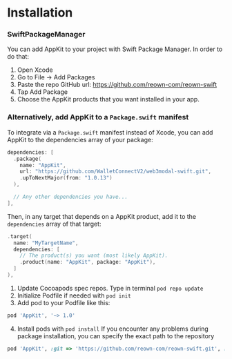 
# Installation

<Tabs>
<TabItem value="spm" label="SPM">

### SwiftPackageManager

You can add AppKit to your project with Swift Package Manager. In order to do that:

1. Open Xcode
2. Go to File -> Add Packages
3. Paste the repo GitHub url: https://github.com/reown-com/reown-swift
4. Tap Add Package
5. Choose the AppKit products that you want installed in your app.

### Alternatively, add AppKit to a `Package.swift` manifest

To integrate via a `Package.swift` manifest instead of Xcode, you can add
AppKit to the dependencies array of your package:

```swift
dependencies: [
  .package(
    name: "AppKit",
    url: "https://github.com/WalletConnectV2/web3modal-swift.git",
    .upToNextMajor(from: "1.0.13")
  ),

  // Any other dependencies you have...
],
```

Then, in any target that depends on a AppKit product, add it to the `dependencies`
array of that target:

```swift
.target(
  name: "MyTargetName",
  dependencies: [
    // The product(s) you want (most likely AppKit).
    .product(name: "AppKit", package: "AppKit"),
  ]
),
```

</TabItem>
<TabItem value="cocoapods" label="Cocoapods">

1. Update Cocoapods spec repos. Type in terminal `pod repo update`
2. Initialize Podfile if needed with `pod init`
3. Add pod to your Podfile like this:

```ruby
pod 'AppKit', '~> 1.0'
```

4. Install pods with `pod install`
   If you encounter any problems during package installation, you can specify the exact path to the repository

```ruby
pod 'AppKit', :git => 'https://github.com/reown-com/reown-swift.git', :tag => '1.0.13'
```

</TabItem>
</Tabs>
